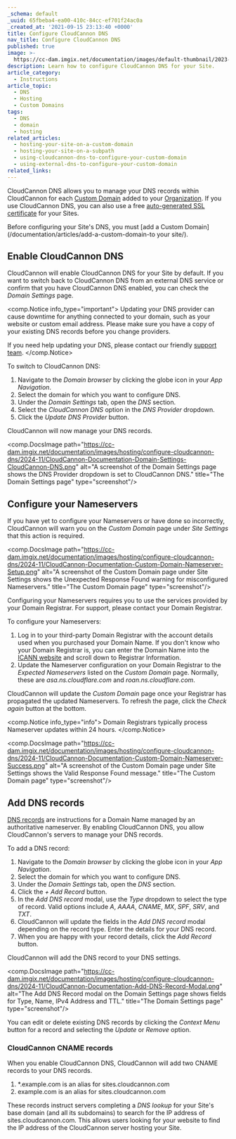 ```yaml
---
_schema: default
_uuid: 65fbeba4-ea00-410c-84cc-ef701f24ac0a
_created_at: '2021-09-15 23:13:40 +0000'
title: Configure CloudCannon DNS
nav_title: Configure CloudCannon DNS
published: true
image: >-
  https://cc-dam.imgix.net/documentation/images/default-thumbnail/2023-Q4/CloudCannon-Documentation-Thumbnail.png
description: Learn how to configure CloudCannon DNS for your Site.
article_category:
  - Instructions
article_topic:
  - DNS
  - Hosting
  - Custom Domains
tags:
  - DNS
  - domain
  - hosting
related_articles:
  - hosting-your-site-on-a-custom-domain
  - hosting-your-site-on-a-subpath
  - using-cloudcannon-dns-to-configure-your-custom-domain
  - using-external-dns-to-configure-your-custom-domain
related_links:
---
```

CloudCannon DNS allows you to manage your DNS records within CloudCannon for each [Custom Domain](/documentation/articles/what-is-a-custom-domain/) added to your [Organization](/documentation/articles/what-is-an-organization/). If you use CloudCannon DNS, you can also use a free [auto-generated SSL certificate](/documentation/articles/add-an-auto-generated-ssl-certificate/) for your Sites.

Before configuring your Site's DNS, you must [add a Custom Domain](/documentation/articles/add-a-custom-domain-to your site/).

## Enable CloudCannon DNS

CloudCannon will enable CloudCannon DNS for your Site by default. If you want to switch back to CloudCannon DNS from an external DNS service or confirm that you have CloudCannon DNS enabled, you can check the *Domain Settings* page.

<comp.Notice info_type="important">
  Updating your DNS provider can cause downtime for anything connected to your domain, such as your website or custom email address. Please make sure you have a copy of your existing DNS records before you change providers.

  If you need help updating your DNS, please contact our friendly [support team](/support/).
</comp.Notice>

To switch to CloudCannon DNS:

1. Navigate to the *Domain browser* by clicking the globe icon in your *App Navigation*.
2. Select the domain for which you want to configure DNS.
3. Under the *Domain Settings* tab, open the *DNS* section.
4. Select the *CloudCannon DNS* option in the *DNS Provider* dropdown.
5. Click the *Update DNS Provider* button.

CloudCannon will now manage your DNS records.

<comp.DocsImage path="https://cc-dam.imgix.net/documentation/images/hosting/configure-cloudcannon-dns/2024-11/CloudCannon-Documentation-Domain-Settings-CloudCannon-DNS.png" alt="A screenshot of the Domain Settings page shows the DNS Provider dropdown is set to CloudCannon DNS." title="The Domain Settings page" type="screenshot"/>

## Configure your Nameservers

If you have yet to configure your Nameservers or have done so incorrectly, CloudCannon will warn you on the *Custom Domain* page under *Site Settings* that this action is required.

<comp.DocsImage path="https://cc-dam.imgix.net/documentation/images/hosting/configure-cloudcannon-dns/2024-11/CloudCannon-Documentation-Custom-Domain-Nameserver-Setup.png" alt="A screenshot of the Custom Domain page under Site Settings shows the Unexpected Response Found warning for misconfigured Nameservers." title="The Custom Domain page" type="screenshot"/>

Configuring your Nameservers requires you to use the services provided by your Domain Registrar. For support, please contact your Domain Registrar.

To configure your Nameservers:

1. Log in to your third-party Domain Registrar with the account details used when you purchased your Domain Name. If you don't know who your Domain Registrar is, you can enter the Domain Name into the [ICANN website](https://lookup.icann.org/en/lookup) and scroll down to Registrar Information.
2. Update the Nameserver configuration on your Domain Registrar to the *Expected Nameservers* listed on the *Custom Domain* page. Normally, these are *asa.ns.cloudflare.com* and *roan.ns.cloudflare.com*.

CloudCannon will update the *Custom Domain* page once your Registrar has propagated the updated Nameservers. To refresh the page, click the *Check again* button at the bottom.

<comp.Notice info_type="info">
  Domain Registrars typically process Nameserver updates within 24 hours.
</comp.Notice>

<comp.DocsImage path="https://cc-dam.imgix.net/documentation/images/hosting/configure-cloudcannon-dns/2024-11/CloudCannon-Documentation-Custom-Domain-Nameserver-Success.png" alt="A screenshot of the Custom Domain page under Site Settings shows the Valid Response Found message." title="The Custom Domain page" type="screenshot"/>

## Add DNS records

[DNS records](/documentation/articles/what-is-dns/#what-are-dns-records) are instructions for a Domain Name managed by an authoritative nameserver. By enabling CloudCannon DNS, you allow CloudCannon's servers to manage your DNS records.

To add a DNS record:

1. Navigate to the *Domain browser* by clicking the globe icon in your *App Navigation*.
2. Select the domain for which you want to configure DNS.
3. Under the *Domain Settings* tab, open the *DNS* section.
4. Click the *\+ Add Record* button.
5. In the *Add DNS record* modal, use the *Type* dropdown to select the type of record. Valid options include *A*, *AAAA*, *CNAME*, *MX*, *SPF*, *SRV*, and *TXT*.
6. CloudCannon will update the fields in the *Add DNS record* modal depending on the record type. Enter the details for your DNS record.
7. When you are happy with your record details, click the *Add Record* button.

CloudCannon will add the DNS record to your DNS settings.

<comp.DocsImage path="https://cc-dam.imgix.net/documentation/images/hosting/configure-cloudcannon-dns/2024-11/CloudCannon-Documentation-Add-DNS-Record-Modal.png" alt="The Add DNS Record modal on the Domain Settings page shows fields for Type, Name, IPv4 Address and TTL." title="The Domain Settings page" type="screenshot"/>

You can edit or delete existing DNS records by clicking the *Context Menu* button for a record and selecting the *Update* or *Remove* option.

### CloudCannon CNAME records

When you enable CloudCannon DNS, CloudCannon will add two CNAME records to your DNS records.

1. \*.example.com is an alias for sites.cloudcannon.com
2. example.com is an alias for sites.cloudcannon.com

These records instruct servers completing a *DNS lookup* for your Site's base domain (and all its subdomains) to search for the IP address of sites.cloudcannon.com. This allows users looking for your website to find the IP address of the CloudCannon server hosting your Site.